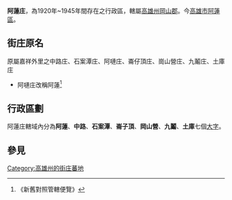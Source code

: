 {{NoteTA
|T=zh:阿蓮庄;zh-hant:阿蓮庄
|1=zh:庄;zh-hant:庄}}
'''阿蓮庄'''，為1920年~1945年間存在之行政區，轄屬[[高雄州|高雄州]][[岡山郡|岡山郡]]。今[[高雄市|高雄市]][[阿蓮區|阿蓮區]]。

==街庄原名==
原屬嘉祥外里之中路庄、石案潭庄、阿嗹庄、崙仔頂庄、崗山營庄、九鬮庄、土庫庄
*阿嗹庄改稱阿蓮<ref>《新舊對照管轄便覽》</ref>

==行政區劃==
阿蓮庄轄域內分為'''阿蓮'''、'''中路'''、'''石案潭'''、'''崙子頂'''、'''岡山營'''、'''九鬮'''、'''土庫'''七個[[大字_(行政區劃)|大字]]。

== 參見 ==
{{reflist}}

{{高雄州}}
[[Category:高雄州的街庄蕃地|Category:高雄州的街庄蕃地]]
